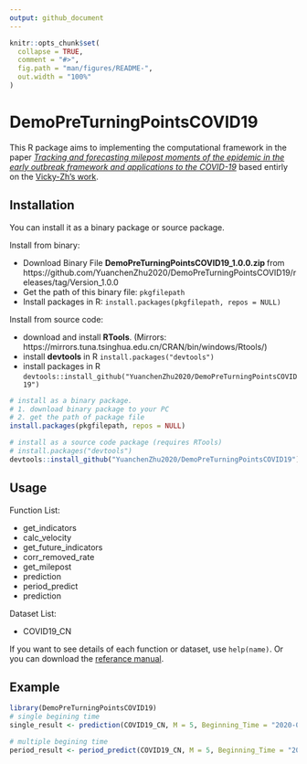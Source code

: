 ```yaml
---
output: github_document
---
```


<!-- README.md is generated from README.Rmd. Please edit that file -->

```r
knitr::opts_chunk$set(
  collapse = TRUE,
  comment = "#>",
  fig.path = "man/figures/README-",
  out.width = "100%"
)
```

# DemoPreTurningPointsCOVID19

<!-- badges: start -->
<!-- badges: end -->

This R package aims to implementing the computational framework in the paper *[Tracking and forecasting milepost moments of the epidemic in the early outbreak framework and applications to the COVID-19](https://www.medrxiv.org/content/10.1101/2020.03.21.20040139v1.full.pdf+html)* based entirly on the [Vicky-Zh's work](https://github.com/Vicky-Zh/Tracking_and_forecasting_milepost_moments_of_COVID-19.git).

## Installation

You can install it as a binary package or source package.

Install from binary:

- Download Binary File **DemoPreTurningPointsCOVID19_1.0.0.zip
** from https://github.com/YuanchenZhu2020/DemoPreTurningPointsCOVID19/releases/tag/Version_1.0.0
- Get the path of this binary file: `pkgfilepath`
- Install packages in R: `install.packages(pkgfilepath, repos = NULL)`


Install from source code:

- download and install **RTools**. (Mirrors:  https://mirrors.tuna.tsinghua.edu.cn/CRAN/bin/windows/Rtools/)
- install **devtools** in R `install.packages("devtools")`
- install packages in R `devtools::install_github("YuanchenZhu2020/DemoPreTurningPointsCOVID19")`


``` r
# install as a binary package.
# 1. download binary package to your PC
# 2. get the path of package file
install.packages(pkgfilepath, repos = NULL)

# install as a source code package (requires RTools)
# install.packages("devtools")
devtools::install_github("YuanchenZhu2020/DemoPreTurningPointsCOVID19")
```

## Usage

Function List:

  - get_indicators
  - calc_velocity
  - get_future_indicators
  - corr_removed_rate
  - get_milepost
  - prediction
  - period_predict
  - prediction

Dataset List:

  - COVID19_CN

If you want to see details of each function or dataset, use `help(name)`. Or you can download the [referance manual](https://github.com/YuanchenZhu2020/DemoPreTurningPointsCOVID19/releases/tag/Version_1.0.0).

## Example


```r
library(DemoPreTurningPointsCOVID19)
# single begining time
single_result <- prediction(COVID19_CN, M = 5, Beginning_Time = "2020-01-29")

# multiple begining time
period_result <- period_predict(COVID19_CN, M = 5, Beginning_Time = "2020-01-29", period = 32)
```

